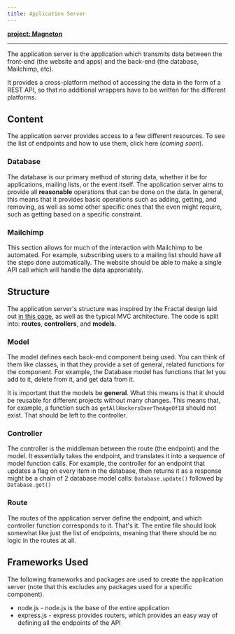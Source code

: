 ```yaml
---
title: Application Server
---
```


**[project: Magneton](https://github.com/cuhacking/cuHacking-API)**

---
The application server is the application which transmits data between the front-end (the website and apps) and the back-end (the database, Mailchimp, etc).

It provides a cross-platform method of accessing the data in the form of a REST API, so that no additional wrappers have to be written for the different platforms.

## Content
The application server provides access to a few different resources. To see the list of endpoints and how to use them, click here (*coming soon*).

### Database
The database is our primary method of storing data, whether it be for applications, mailing lists, or the event itself. The application server aims to provide all **reasonable** operations that can be done on the data. In general, this means that it provides basic operations such as adding, getting, and removing, as well as some other specific ones that the even might require, such as getting based on a specific constraint.

### Mailchimp
This section allows for much of the interaction with Mailchimp to be automated. For example, subscribing users to a mailing list should have all the steps done automatically. The website should be able to make a single API call which will handle the data approriately.

## Structure
The application server's structure was inspired by the Fractal design laid out [in this page](https://codeburst.io/fractal-a-nodejs-app-structure-for-infinite-scale-d74dda57ee11), as well as the typical MVC architecture. The code is split into: **routes**, **controllers**, and **models**.

### Model
The model defines each back-end component being used. You can think of them like classes, in that they provide a set of general, related functions for the component. For example, the Database model has functions that let you add to it, delete from it, and get data from it.

It is important that the models be **general**. What this means is that it should be reusable for different projects without many changes. This means that, for example, a function such as `getAllHackersOverTheAgeOf18` should not exist. That should be left to the controller.

### Controller
The controller is the middleman between the route (the endpoint) and the model. It essentially takes the endpoint, and translates it into a sequence of model function calls. For example, the controller for an endpoint that updates a flag on every item in the database, then returns it as a response might be a chain of 2 database model calls: `Database.update()` followed by `Database.get()`

### Route
The routes of the application server define the endpoint, and which controller function corresponds to it. That's it. The entire file should look somewhat like just the list of endpoints, meaning that there should be no logic in the routes at all.

## Frameworks Used
The following frameworks and packages are used to create the application server (note that this excludes any packages used for a specific component).

* node.js - node.js is the base of the entire application
* express.js - express provides routers, which provides an easy way of defining all the endpoints of the API